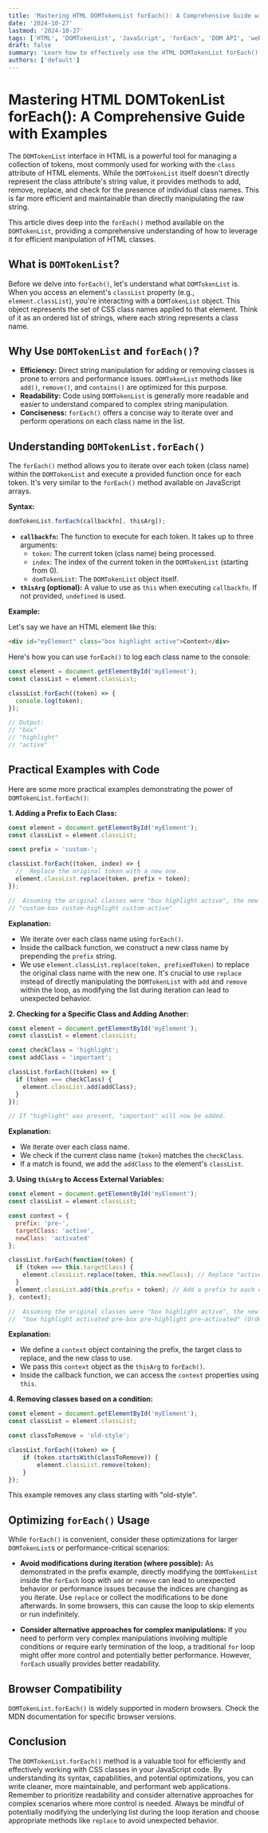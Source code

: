 ```yaml
---
title: 'Mastering HTML DOMTokenList forEach(): A Comprehensive Guide with Examples'
date: '2024-10-27'
lastmod: '2024-10-27'
tags: ['HTML', 'DOMTokenList', 'JavaScript', 'forEach', 'DOM API', 'web development']
draft: false
summary: 'Learn how to effectively use the HTML DOMTokenList forEach() method in JavaScript to iterate and manipulate the class names of HTML elements. This guide provides detailed explanations, practical code examples, and optimization tips for modern web development.'
authors: ['default']
---
```


# Mastering HTML DOMTokenList forEach(): A Comprehensive Guide with Examples

The `DOMTokenList` interface in HTML is a powerful tool for managing a collection of tokens, most commonly used for working with the `class` attribute of HTML elements.  While the `DOMTokenList` itself doesn't directly represent the class attribute's string value, it provides methods to add, remove, replace, and check for the presence of individual class names. This is far more efficient and maintainable than directly manipulating the raw string.

This article dives deep into the `forEach()` method available on the `DOMTokenList`, providing a comprehensive understanding of how to leverage it for efficient manipulation of HTML classes.

## What is `DOMTokenList`?

Before we delve into `forEach()`, let's understand what `DOMTokenList` is. When you access an element's `classList` property (e.g., `element.classList`), you're interacting with a `DOMTokenList` object. This object represents the set of CSS class names applied to that element.  Think of it as an ordered list of strings, where each string represents a class name.

## Why Use `DOMTokenList` and `forEach()`?

*   **Efficiency:**  Direct string manipulation for adding or removing classes is prone to errors and performance issues. `DOMTokenList` methods like `add()`, `remove()`, and `contains()` are optimized for this purpose.
*   **Readability:** Code using `DOMTokenList` is generally more readable and easier to understand compared to complex string manipulation.
*   **Conciseness:** `forEach()` offers a concise way to iterate over and perform operations on each class name in the list.

## Understanding `DOMTokenList.forEach()`

The `forEach()` method allows you to iterate over each token (class name) within the `DOMTokenList` and execute a provided function once for each token.  It's very similar to the `forEach()` method available on JavaScript arrays.

**Syntax:**

```javascript
domTokenList.forEach(callbackfn[, thisArg]);
```

*   **`callbackfn`:**  The function to execute for each token.  It takes up to three arguments:
    *   `token`:  The current token (class name) being processed.
    *   `index`: The index of the current token in the `DOMTokenList` (starting from 0).
    *   `domTokenList`: The `DOMTokenList` object itself.
*   **`thisArg` (optional):**  A value to use as `this` when executing `callbackfn`. If not provided, `undefined` is used.

**Example:**

Let's say we have an HTML element like this:

```html
<div id="myElement" class="box highlight active">Content</div>
```

Here's how you can use `forEach()` to log each class name to the console:

```javascript
const element = document.getElementById('myElement');
const classList = element.classList;

classList.forEach((token) => {
  console.log(token);
});

// Output:
// "box"
// "highlight"
// "active"
```

## Practical Examples with Code

Here are some more practical examples demonstrating the power of `DOMTokenList.forEach()`:

**1. Adding a Prefix to Each Class:**

```javascript
const element = document.getElementById('myElement');
const classList = element.classList;

const prefix = 'custom-';

classList.forEach((token, index) => {
  //  Replace the original token with a new one.
  element.classList.replace(token, prefix + token);
});

//  Assuming the original classes were "box highlight active", the new classes will be:
// "custom-box custom-highlight custom-active"
```

**Explanation:**

*   We iterate over each class name using `forEach()`.
*   Inside the callback function, we construct a new class name by prepending the `prefix` string.
*   We use `element.classList.replace(token, prefixedToken)` to replace the original class name with the new one.  It's crucial to use `replace` instead of directly manipulating the `DOMTokenList` with `add` and `remove` within the loop, as modifying the list during iteration can lead to unexpected behavior.

**2.  Checking for a Specific Class and Adding Another:**

```javascript
const element = document.getElementById('myElement');
const classList = element.classList;

const checkClass = 'highlight';
const addClass = 'important';

classList.forEach((token) => {
  if (token === checkClass) {
    element.classList.add(addClass);
  }
});

// If "highlight" was present, "important" will now be added.
```

**Explanation:**

*   We iterate over each class name.
*   We check if the current class name (`token`) matches the `checkClass`.
*   If a match is found, we add the `addClass` to the element's `classList`.

**3. Using `thisArg` to Access External Variables:**

```javascript
const element = document.getElementById('myElement');
const classList = element.classList;

const context = {
  prefix: 'pre-',
  targetClass: 'active',
  newClass: 'activated'
};

classList.forEach(function(token) {
  if (token === this.targetClass) {
    element.classList.replace(token, this.newClass); // Replace "active" with "activated"
  }
  element.classList.add(this.prefix + token); // Add a prefix to each existing class
}, context);

//  Assuming the original classes were "box highlight active", the new classes might look like:
//  "box highlight activated pre-box pre-highlight pre-activated" (Order of additions might vary)
```

**Explanation:**

*   We define a `context` object containing the prefix, the target class to replace, and the new class to use.
*   We pass this `context` object as the `thisArg` to `forEach()`.
*   Inside the callback function, we can access the `context` properties using `this`.

**4. Removing classes based on a condition:**

```javascript
const element = document.getElementById('myElement');
const classList = element.classList;

const classToRemove = 'old-style';

classList.forEach((token) => {
    if (token.startsWith(classToRemove)) {
        element.classList.remove(token);
    }
});
```

This example removes any class starting with "old-style".

## Optimizing `forEach()` Usage

While `forEach()` is convenient, consider these optimizations for larger `DOMTokenList`s or performance-critical scenarios:

*   **Avoid modifications during iteration (where possible):**  As demonstrated in the prefix example, directly modifying the `DOMTokenList` inside the `forEach` loop with `add` or `remove` can lead to unexpected behavior or performance issues because the indices are changing as you iterate. Use `replace` or collect the modifications to be done afterwards. In some browsers, this can cause the loop to skip elements or run indefinitely.

*   **Consider alternative approaches for complex manipulations:** If you need to perform very complex manipulations involving multiple conditions or require early termination of the loop, a traditional `for` loop might offer more control and potentially better performance.  However, `forEach` usually provides better readability.

## Browser Compatibility

`DOMTokenList.forEach()` is widely supported in modern browsers.  Check the MDN documentation for specific browser versions.

## Conclusion

The `DOMTokenList.forEach()` method is a valuable tool for efficiently and effectively working with CSS classes in your JavaScript code. By understanding its syntax, capabilities, and potential optimizations, you can write cleaner, more maintainable, and performant web applications. Remember to prioritize readability and consider alternative approaches for complex scenarios where more control is needed. Always be mindful of potentially modifying the underlying list during the loop iteration and choose appropriate methods like `replace` to avoid unexpected behavior.